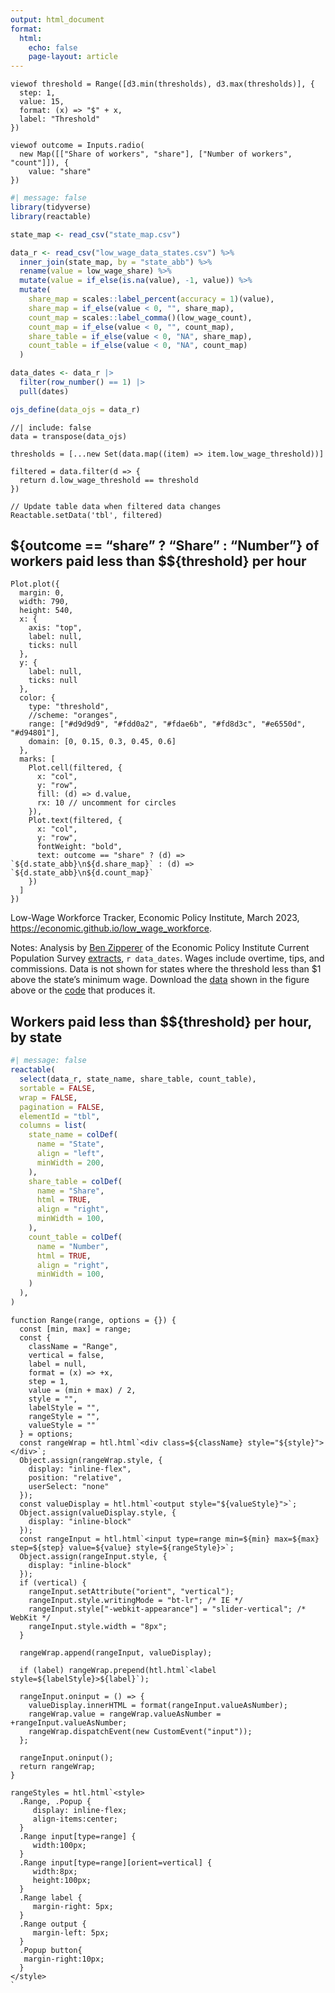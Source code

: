 ```yaml
---
output: html_document
format:
  html:
    echo: false
    page-layout: article
---
```


::: {.grid style="gap:unset"}

::: {.g-col-12 .g-col-md-6}
```ojs
viewof threshold = Range([d3.min(thresholds), d3.max(thresholds)], {
  step: 1,
  value: 15,
  format: (x) => "$" + x,
  label: "Threshold"
})
```
:::

::: {.g-col-12 .g-col-md-6}
```ojs
viewof outcome = Inputs.radio(
  new Map([["Share of workers", "share"], ["Number of workers", "count"]]), {
    value: "share"
})
```
:::

:::

```r
#| message: false
library(tidyverse)
library(reactable)

state_map <- read_csv("state_map.csv")

data_r <- read_csv("low_wage_data_states.csv") %>% 
  inner_join(state_map, by = "state_abb") %>% 
  rename(value = low_wage_share) %>% 
  mutate(value = if_else(is.na(value), -1, value)) %>% 
  mutate(
    share_map = scales::label_percent(accuracy = 1)(value),
    share_map = if_else(value < 0, "", share_map),
    count_map = scales::label_comma()(low_wage_count),
    count_map = if_else(value < 0, "", count_map),
    share_table = if_else(value < 0, "NA", share_map),
    count_table = if_else(value < 0, "NA", count_map)
  ) 

data_dates <- data_r |> 
  filter(row_number() == 1) |> 
  pull(dates)

ojs_define(data_ojs = data_r)
```

```ojs
//| include: false
data = transpose(data_ojs)

thresholds = [...new Set(data.map((item) => item.low_wage_threshold))]

filtered = data.filter(d => {
  return d.low_wage_threshold == threshold
})

// Update table data when filtered data changes
Reactable.setData('tbl', filtered)
```

## \${outcome == "share" ? "Share" : "Number"} of workers paid less than \$\${threshold} per hour

```ojs
Plot.plot({
  margin: 0,
  width: 790,
  height: 540,
  x: {
    axis: "top",
    label: null,
    ticks: null
  },
  y: {
    label: null,
    ticks: null
  },
  color: {
    type: "threshold",
    //scheme: "oranges",
    range: ["#d9d9d9", "#fdd0a2", "#fdae6b", "#fd8d3c", "#e6550d", "#d94801"],
    domain: [0, 0.15, 0.3, 0.45, 0.6]
  },
  marks: [
    Plot.cell(filtered, {
      x: "col",
      y: "row",   
      fill: (d) => d.value,
      rx: 10 // uncomment for circles
    }),
    Plot.text(filtered, {
      x: "col",
      y: "row",
      fontWeight: "bold",
      text: outcome == "share" ? (d) => `${d.state_abb}\n${d.share_map}` : (d) => `${d.state_abb}\n${d.count_map}`
    })
  ]
})
```

Low-Wage Workforce Tracker, Economic Policy Institute, March 2023, <https://economic.github.io/low_wage_workforce>.

Notes: Analysis by [Ben Zipperer](https://www.epi.org/people/ben-zipperer/) of the Economic Policy Institute Current Population Survey [extracts](https://microdata.epi.org/), `r data_dates`. Wages include overtime, tips, and commissions. Data is not shown for states where the threshold less than $1 above the state's minimum wage. Download the [data](low_wage_data_states.csv) shown in the figure above or the [code](https://github.com/Economic/low_wage_workforce) that produces it.

## Workers paid less than \$\${threshold} per hour, by state
```r
#| message: false
reactable(
  select(data_r, state_name, share_table, count_table),
  sortable = FALSE,
  wrap = FALSE,
  pagination = FALSE,
  elementId = "tbl",
  columns = list(
    state_name = colDef(
      name = "State",
      align = "left",
      minWidth = 200,
    ),
    share_table = colDef(
      name = "Share",
      html = TRUE,
      align = "right",
      minWidth = 100,
    ),
    count_table = colDef(
      name = "Number",
      html = TRUE,
      align = "right",
      minWidth = 100,
    )
  ),
)
```


```ojs
function Range(range, options = {}) {
  const [min, max] = range;
  const {
    className = "Range",
    vertical = false,
    label = null,
    format = (x) => +x,
    step = 1,
    value = (min + max) / 2,
    style = "",
    labelStyle = "",
    rangeStyle = "",
    valueStyle = ""
  } = options;
  const rangeWrap = htl.html`<div class=${className} style="${style}"></div>`;
  Object.assign(rangeWrap.style, {
    display: "inline-flex",
    position: "relative",
    userSelect: "none"
  });
  const valueDisplay = htl.html`<output style="${valueStyle}">`;
  Object.assign(valueDisplay.style, {
    display: "inline-block"
  });
  const rangeInput = htl.html`<input type=range min=${min} max=${max} step=${step} value=${value} style=${rangeStyle}>`;
  Object.assign(rangeInput.style, {
    display: "inline-block"
  });
  if (vertical) {
    rangeInput.setAttribute("orient", "vertical");
    rangeInput.style.writingMode = "bt-lr"; /* IE */
    rangeInput.style["-webkit-appearance"] = "slider-vertical"; /* WebKit */
    rangeInput.style.width = "8px";
  }

  rangeWrap.append(rangeInput, valueDisplay);

  if (label) rangeWrap.prepend(htl.html`<label style=${labelStyle}>${label}`);

  rangeInput.oninput = () => {
    valueDisplay.innerHTML = format(rangeInput.valueAsNumber);
    rangeWrap.value = rangeWrap.valueAsNumber = +rangeInput.valueAsNumber;
    rangeWrap.dispatchEvent(new CustomEvent("input"));
  };

  rangeInput.oninput();
  return rangeWrap;
}

rangeStyles = htl.html`<style>
  .Range, .Popup {
     display: inline-flex;
     align-items:center;
  }
  .Range input[type=range] {
     width:100px;
  }
  .Range input[type=range][orient=vertical] {
     width:8px;
     height:100px;
  }
  .Range label {
     margin-right: 5px;
  }
  .Range output {
     margin-left: 5px;
  }
  .Popup button{
   margin-right:10px;
  }
</style>
`
```